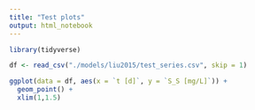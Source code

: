 ```yaml
---
title: "Test plots"
output: html_notebook
---
```


```r
library(tidyverse)

```

```r
df <- read_csv("./models/liu2015/test_series.csv", skip = 1)
```
```r
ggplot(data = df, aes(x = `t [d]`, y = `S_S [mg/L]`)) +
  geom_point() +
  xlim(1,1.5)
```

